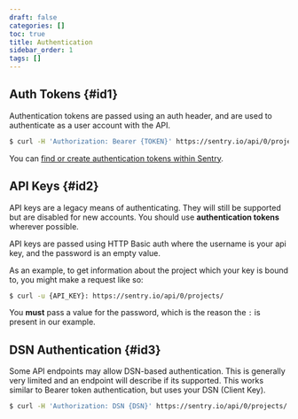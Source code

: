 ```yaml
---
draft: false
categories: []
toc: true
title: Authentication
sidebar_order: 1
tags: []
---
```


## Auth Tokens {#id1}

Authentication tokens are passed using an auth header, and are used to authenticate as a user account with the API.

```bash
$ curl -H 'Authorization: Bearer {TOKEN}' https://sentry.io/api/0/projects/
```

You can [find or create authentication tokens within Sentry](https://sentry.io/api/).

## API Keys {#id2}

<Alert level="warning" title="Note"><markdown>

API keys are a legacy means of authenticating. They will still be supported but are disabled for new accounts. You should use **authentication tokens** wherever possible.

</markdown></Alert>

API keys are passed using HTTP Basic auth where the username is your api key, and the password is an empty value.

As an example, to get information about the project which your key is bound to, you might make a request like so:

```bash
$ curl -u {API_KEY}: https://sentry.io/api/0/projects/
```

<Alert level="warning" title="Note"><markdown>

You **must** pass a value for the password, which is the reason the `:` is present in our example.

</markdown></Alert>

## DSN Authentication {#id3}

Some API endpoints may allow DSN-based authentication. This is generally very limited and an endpoint will describe if its supported. This works similar to Bearer token authentication, but uses your DSN (Client Key).

```bash
$ curl -H 'Authorization: DSN {DSN}' https://sentry.io/api/0/projects/
```
